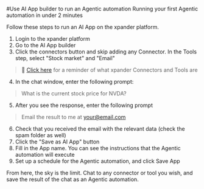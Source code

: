#Use AI App builder to run an Agentic automation
Running your first Agentic automation in under 2 minutes

Follow these steps to run an AI App on the xpander platform.

1. Login to the xpander platform
2. Go to the AI App builder
3. Click the connectors button and skip adding any Connector. In the Tools step, select "Stock market" and "Email"

> 📘 [Click here](https://docs.xpander.ai/docs/early-access-program-getting-started#terminology) for a reminder of what xpander Connectors and Tools are

4. In the chat window, enter the following prompt:

> What is the current stock price for NVDA?

5. After you see the response, enter the following prompt

> Email the result to me at [your@email.com](mailto:your@email.com)

6. Check that you received the email with the relevant data (check the spam folder as well)
7. Click the "Save as AI App" button
8. Fill in the App name. You can see the instructions that the Agentic automation will execute
9. Set up a schedule for the Agentic automation, and click Save App

From here, the sky is the limit. Chat to any connector or tool you wish, and save the result of the chat as an Agentic automation.